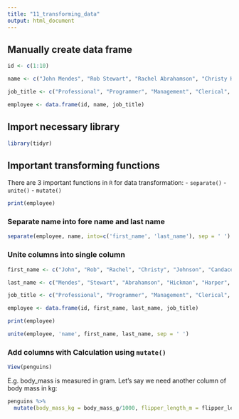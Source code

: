 ```yaml
---
title: "11_transforming_data"
output: html_document
---
```


## Manually create data frame

```r
id <- c(1:10)

name <- c("John Mendes", "Rob Stewart", "Rachel Abrahamson", "Christy Hickman", "Johnson Harper", "Candace Miller", "Carlson Landy", "Pansy Jordan", "Darius Berry", "Claudia Garcia")

job_title <- c("Professional", "Programmer", "Management", "Clerical", "Developer", "Programmer", "Management", "Clerical", "Developer", "Programmer")

employee <- data.frame(id, name, job_title)
```

## Import necessary library
```r
library(tidyr)
```

## Important transforming functions

There are 3 important functions in `R` for data transformation:
- `separate()`
- `unite()`
- `mutate()`


```r
print(employee)
```

### Separate name into fore name and last name

```r
separate(employee, name, into=c('first_name', 'last_name'), sep = ' ')
```

### Unite columns into single column

```r
first_name <- c("John", "Rob", "Rachel", "Christy", "Johnson", "Candace", "Carlson", "Pansy", "Darius", "Claudia")

last_name <- c("Mendes", "Stewart", "Abrahamson", "Hickman", "Harper", "Miller", "Landy", "Jordan", "Berry", "Garcia")

job_title <- c("Professional", "Programmer", "Management", "Clerical", "Developer", "Programmer", "Management", "Clerical", "Developer", "Programmer")

employee <- data.frame(id, first_name, last_name, job_title)

print(employee)
```
```r
unite(employee, 'name', first_name, last_name, sep = ' ')
```

### Add columns with Calculation using `mutate()`

```r
View(penguins)
```

E.g. body_mass is measured in gram. Let's say we need another column of body mass in kg:

```r
penguins %>% 
  mutate(body_mass_kg = body_mass_g/1000, flipper_length_m = flipper_length_mm/1000)
```

